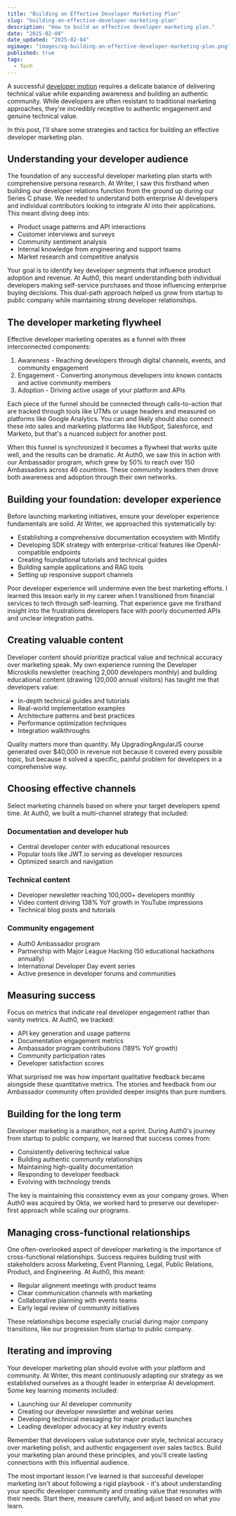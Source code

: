 ```yaml
---
title: "Building an Effective Developer Marketing Plan"
slug: "building-an-effective-developer-marketing-plan"
description: "How to build an effective developer marketing plan."
date: "2025-02-04"
date_updated: "2025-02-04"
ogimage: "images/og-building-an-effective-developer-marketing-plan.png"
published: true
tags:
  - Tech
---
```

A successful [developer motion](/building-a-developer-motion) requires a delicate balance of delivering technical value while expanding awareness and building an authentic community. While developers are often resistant to traditional marketing approaches, they're incredibly receptive to authentic engagement and genuine technical value.

In this post, I'll share some strategies and tactics for building an effective developer marketing plan.

## Understanding your developer audience

The foundation of any successful developer marketing plan starts with comprehensive persona research. At Writer, I saw this firsthand when building our developer relations function from the ground up during our Series C phase. We needed to understand both enterprise AI developers and individual contributors looking to integrate AI into their applications. This meant diving deep into:

- Product usage patterns and API interactions
- Customer interviews and surveys
- Community sentiment analysis
- Internal knowledge from engineering and support teams
- Market research and competitive analysis

Your goal is to identify key developer segments that influence product adoption and revenue. At Auth0, this meant understanding both individual developers making self-service purchases and those influencing enterprise buying decisions. This dual-path approach helped us grow from startup to public company while maintaining strong developer relationships.

## The developer marketing flywheel

Effective developer marketing operates as a funnel with three interconnected components:

1. Awareness - Reaching developers through digital channels, events, and community engagement
2. Engagement - Converting anonymous developers into known contacts and active community members
3. Adoption - Driving active usage of your platform and APIs

Each piece of the funnel should be connected through calls-to-action that are tracked through tools like UTMs or usage headers and measured on platforms like Google Analytics. You can and likely should also connect these into sales and marketing platforms like HubSpot, Salesforce, and Marketo, but that's a nuanced subject for another post.

When this funnel is synchronized it becomes a flywheel that works quite well, and the results can be dramatic. At Auth0, we saw this in action with our Ambassador program, which grew by 50% to reach over 150 Ambassadors across 46 countries. These community leaders then drove both awareness and adoption through their own networks.

## Building your foundation: developer experience

Before launching marketing initiatives, ensure your developer experience fundamentals are solid. At Writer, we approached this systematically by:

- Establishing a comprehensive documentation ecosystem with Mintlify
- Developing SDK strategy with enterprise-critical features like OpenAI-compatible endpoints
- Creating foundational tutorials and technical guides
- Building sample applications and RAG tools
- Setting up responsive support channels

Poor developer experience will undermine even the best marketing efforts. I learned this lesson early in my career when I transitioned from financial services to tech through self-learning. That experience gave me firsthand insight into the frustrations developers face with poorly documented APIs and unclear integration paths.

## Creating valuable content

Developer content should prioritize practical value and technical accuracy over marketing speak. My own experience running the Developer Microskills newsletter (reaching 2,000 developers monthly) and building educational content (drawing 120,000 annual visitors) has taught me that developers value:

- In-depth technical guides and tutorials
- Real-world implementation examples
- Architecture patterns and best practices
- Performance optimization techniques
- Integration walkthroughs

Quality matters more than quantity. My UpgradingAngularJS course generated over $40,000 in revenue not because it covered every possible topic, but because it solved a specific, painful problem for developers in a comprehensive way.

## Choosing effective channels

Select marketing channels based on where your target developers spend time. At Auth0, we built a multi-channel strategy that included:

### Documentation and developer hub
- Central developer center with educational resources
- Popular tools like JWT.io serving as developer resources
- Optimized search and navigation

### Technical content
- Developer newsletter reaching 100,000+ developers monthly
- Video content driving 138% YoY growth in YouTube impressions
- Technical blog posts and tutorials

### Community engagement
- Auth0 Ambassador program
- Partnership with Major League Hacking (50 educational hackathons annually)
- International Developer Day event series
- Active presence in developer forums and communities

## Measuring success

Focus on metrics that indicate real developer engagement rather than vanity metrics. At Auth0, we tracked:

- API key generation and usage patterns
- Documentation engagement metrics
- Ambassador program contributions (189% YoY growth)
- Community participation rates
- Developer satisfaction scores

What surprised me was how important qualitative feedback became alongside these quantitative metrics. The stories and feedback from our Ambassador community often provided deeper insights than pure numbers.

## Building for the long term

Developer marketing is a marathon, not a sprint. During Auth0's journey from startup to public company, we learned that success comes from:

- Consistently delivering technical value
- Building authentic community relationships
- Maintaining high-quality documentation
- Responding to developer feedback
- Evolving with technology trends

The key is maintaining this consistency even as your company grows. When Auth0 was acquired by Okta, we worked hard to preserve our developer-first approach while scaling our programs.

## Managing cross-functional relationships

One often-overlooked aspect of developer marketing is the importance of cross-functional relationships. Success requires building trust with stakeholders across Marketing, Event Planning, Legal, Public Relations, Product, and Engineering. At Auth0, this meant:

- Regular alignment meetings with product teams
- Clear communication channels with marketing
- Collaborative planning with events teams
- Early legal review of community initiatives

These relationships become especially crucial during major company transitions, like our progression from startup to public company.

## Iterating and improving

Your developer marketing plan should evolve with your platform and community. At Writer, this meant continuously adapting our strategy as we established ourselves as a thought leader in enterprise AI development. Some key learning moments included:

- Launching our AI developer community
- Creating our developer newsletter and webinar series
- Developing technical messaging for major product launches
- Leading developer advocacy at key industry events

Remember that developers value substance over style, technical accuracy over marketing polish, and authentic engagement over sales tactics. Build your marketing plan around these principles, and you'll create lasting connections with this influential audience.

The most important lesson I've learned is that successful developer marketing isn't about following a rigid playbook - it's about understanding your specific developer community and creating value that resonates with their needs. Start there, measure carefully, and adjust based on what you learn.
